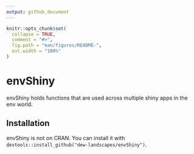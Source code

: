 ```yaml
---
output: github_document
---
```


<!-- README.md is generated from README.Rmd. Please edit that file -->

```r
knitr::opts_chunk$set(
  collapse = TRUE,
  comment = "#>",
  fig.path = "man/figures/README-",
  out.width = "100%"
)
```

# envShiny

envShiny holds functions that are used across multiple shiny apps in the env world.

## Installation

envShiny is not on CRAN. You can install it with `devtools::install_github("dew-landscapes/envShiny")`.


